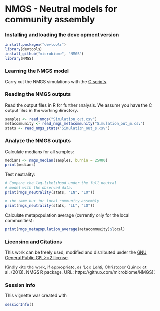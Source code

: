 <!--
%\VignetteEngine{knitr}
%\VignetteIndexEntry{An R Markdown Vignette made with knitr}
-->

NMGS - Neutral models for community assembly
===========

### Installing and loading the development version

```r
install.packages("devtools")
library(devtools)
install_github("microbiome", "NMGS")
library(NMGS)
```

### Learning the NMGS model

Carry out the NMGS simulations with the [C
scripts](https://github.com/microbiome/NMGS/tree/master/C).


### Reading the NMGS outputs

Read the output files in R for further analysis. We assume you have
the C output files in the working directory.

```r
samples <- read_nmgs("Simulation_out.csv")
metacommunity <- read_nmgs_metacommunity("Simulation_out_m.csv")
stats <- read_nmgs_stats("Simulation_out_s.csv")
```

### Analyze the NMGS outputs

Calculate medians for all samples:

```r
medians <- nmgs_median(samples, burnin = 25000)
print(medians)
```

Test neutrality:

```r
# Compare the log-likelihood under the full neutral 
# model with the observed data.
print(nmgs_neutrality(stats, "LN", "LO"))

# The same but for local community assembly. 
print(nmgs_neutrality(stats, "LL", "LO"))
```

Calculate metapopulation average (currently only for the local communities):

```r
print(nmgs_metapopulation_average(metacommunity)$local)
```


### Licensing and Citations

This work can be freely used, modified and distributed under the 
[GNU General Public GPL>=2 license](https://en.wikipedia.org/wiki/GNU_General_Public_License).

Kindly cite the work, if appropriate, as 'Leo Lahti, Christoper Quince et al. (2013). NMGS R package. URL: https://github.com/microbiome/NMGS)'. 


### Session info

This vignette was created with

```r
sessionInfo()
```




